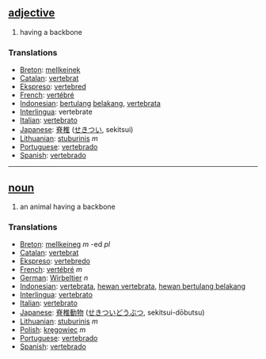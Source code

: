 == [[adjective]] == 
# having a backbone
=== Translations === 
*[[Breton]]: [[mellkeinek]]
*[[Catalan]]: [[vertebrat]]
*[[Ekspreso]]: [[vertebred]]
*[[French]]: [[vertébré]] 
*[[Indonesian]]: [[tulang|bertulang]] [[belakang]], [[vertebrata]]
*[[Interlingua]]: vertebrate 
*[[Italian]]: [[vertebrato]]
*[[Japanese]]: [[脊椎]] ([[せきつい]], sekitsui)
*[[Lithuanian]]: [[stuburinis]] ''m''
*[[Portuguese]]: [[vertebrado]] 
*[[Spanish]]: [[vertebrado]] 

----

== [[noun]] ==
# an animal having a backbone 
=== Translations === 
*[[Breton]]: [[mellkeineg]] ''m'' -ed ''pl''
*[[Catalan]]: [[vertebrat]]
*[[Ekspreso]]: [[vertebredo]]
*[[French]]: [[vertébré]] ''m''
*[[German]]: [[Wirbeltier]] ''n''
*[[Indonesian]]: [[vertebrata]], [[hewan vertebrata]], [[hewan bertulang belakang]]
*[[Interlingua]]: [[vertebrato]] 
*[[Italian]]: [[vertebrato]] 
*[[Japanese]]: [[脊椎]][[動物]] ([[せきつい]][[どうぶつ]], sekitsui-dōbutsu)
*[[Lithuanian]]: [[stuburinis]] ''m''
*[[Polish]]: [[kręgowiec]] ''m''
*[[Portuguese]]: [[vertebrado]] 
*[[Spanish]]: [[vertebrado]]